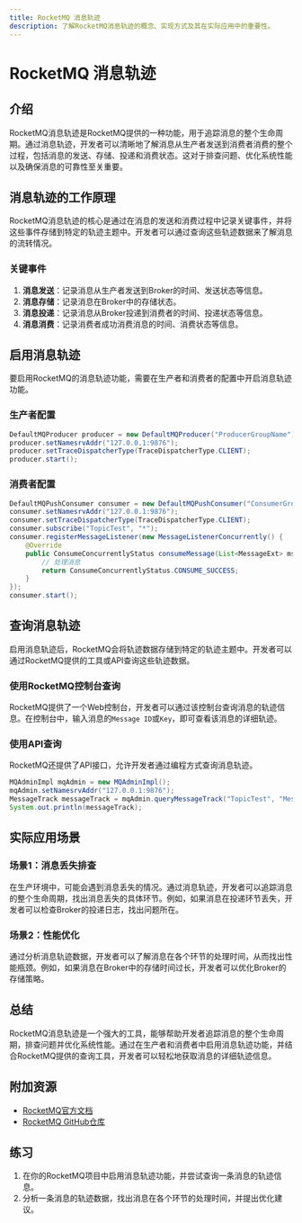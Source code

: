 ```yaml
---
title: RocketMQ 消息轨迹
description: 了解RocketMQ消息轨迹的概念、实现方式及其在实际应用中的重要性。
---
```


# RocketMQ 消息轨迹

## 介绍

RocketMQ消息轨迹是RocketMQ提供的一种功能，用于追踪消息的整个生命周期。通过消息轨迹，开发者可以清晰地了解消息从生产者发送到消费者消费的整个过程，包括消息的发送、存储、投递和消费状态。这对于排查问题、优化系统性能以及确保消息的可靠性至关重要。

## 消息轨迹的工作原理

RocketMQ消息轨迹的核心是通过在消息的发送和消费过程中记录关键事件，并将这些事件存储到特定的轨迹主题中。开发者可以通过查询这些轨迹数据来了解消息的流转情况。

### 关键事件

1. **消息发送**：记录消息从生产者发送到Broker的时间、发送状态等信息。
2. **消息存储**：记录消息在Broker中的存储状态。
3. **消息投递**：记录消息从Broker投递到消费者的时间、投递状态等信息。
4. **消息消费**：记录消费者成功消费消息的时间、消费状态等信息。

## 启用消息轨迹

要启用RocketMQ的消息轨迹功能，需要在生产者和消费者的配置中开启消息轨迹功能。

### 生产者配置

```java
DefaultMQProducer producer = new DefaultMQProducer("ProducerGroupName");
producer.setNamesrvAddr("127.0.0.1:9876");
producer.setTraceDispatcherType(TraceDispatcherType.CLIENT);
producer.start();
```

### 消费者配置

```java
DefaultMQPushConsumer consumer = new DefaultMQPushConsumer("ConsumerGroupName");
consumer.setNamesrvAddr("127.0.0.1:9876");
consumer.setTraceDispatcherType(TraceDispatcherType.CLIENT);
consumer.subscribe("TopicTest", "*");
consumer.registerMessageListener(new MessageListenerConcurrently() {
    @Override
    public ConsumeConcurrentlyStatus consumeMessage(List<MessageExt> msgs, ConsumeConcurrentlyContext context) {
        // 处理消息
        return ConsumeConcurrentlyStatus.CONSUME_SUCCESS;
    }
});
consumer.start();
```

## 查询消息轨迹

启用消息轨迹后，RocketMQ会将轨迹数据存储到特定的轨迹主题中。开发者可以通过RocketMQ提供的工具或API查询这些轨迹数据。

### 使用RocketMQ控制台查询

RocketMQ提供了一个Web控制台，开发者可以通过该控制台查询消息的轨迹信息。在控制台中，输入消息的`Message ID`或`Key`，即可查看该消息的详细轨迹。

### 使用API查询

RocketMQ还提供了API接口，允许开发者通过编程方式查询消息轨迹。

```java
MQAdminImpl mqAdmin = new MQAdminImpl();
mqAdmin.setNamesrvAddr("127.0.0.1:9876");
MessageTrack messageTrack = mqAdmin.queryMessageTrack("TopicTest", "MessageID");
System.out.println(messageTrack);
```

## 实际应用场景

### 场景1：消息丢失排查

在生产环境中，可能会遇到消息丢失的情况。通过消息轨迹，开发者可以追踪消息的整个生命周期，找出消息丢失的具体环节。例如，如果消息在投递环节丢失，开发者可以检查Broker的投递日志，找出问题所在。

### 场景2：性能优化

通过分析消息轨迹数据，开发者可以了解消息在各个环节的处理时间，从而找出性能瓶颈。例如，如果消息在Broker中的存储时间过长，开发者可以优化Broker的存储策略。

## 总结

RocketMQ消息轨迹是一个强大的工具，能够帮助开发者追踪消息的整个生命周期，排查问题并优化系统性能。通过在生产者和消费者中启用消息轨迹功能，并结合RocketMQ提供的查询工具，开发者可以轻松地获取消息的详细轨迹信息。

## 附加资源

- [RocketMQ官方文档](https://rocketmq.apache.org/docs/)
- [RocketMQ GitHub仓库](https://github.com/apache/rocketmq)

## 练习

1. 在你的RocketMQ项目中启用消息轨迹功能，并尝试查询一条消息的轨迹信息。
2. 分析一条消息的轨迹数据，找出消息在各个环节的处理时间，并提出优化建议。